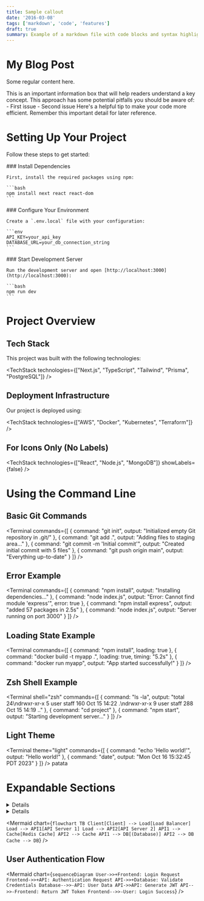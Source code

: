 ```yaml
---
title: Sample callout
date: '2016-03-08'
tags: ['markdown', 'code', 'features']
draft: true
summary: Example of a markdown file with code blocks and syntax highlighting
---
```


# My Blog Post

Some regular content here.

<Callout type="info">
This is an important information box that will help readers understand a key concept.
</Callout>

<Callout type="warning" title="Be Careful!">
This approach has some potential pitfalls you should be aware of:
- First issue
- Second issue
</Callout>

<Callout type="tip">
Here's a helpful tip to make your code more efficient.
</Callout>

<Callout type="note">
Remember this important detail for later reference.
</Callout>

# Setting Up Your Project

Follow these steps to get started:

<Steps>
  <div>
    ### Install Dependencies

    First, install the required packages using npm:

    ```bash
    npm install next react react-dom
    ```
  </div>

  <div>
    ### Configure Your Environment

    Create a `.env.local` file with your configuration:

    ```env
    API_KEY=your_api_key
    DATABASE_URL=your_db_connection_string
    ```
  </div>

  <div>
    ### Start Development Server

    Run the development server and open [http://localhost:3000](http://localhost:3000):

    ```bash
    npm run dev
    ```
  </div>
</Steps>

# Project Overview

## Tech Stack

This project was built with the following technologies:

<TechStack technologies={["Next.js", "TypeScript", "Tailwind", "Prisma", "PostgreSQL"]} />

## Deployment Infrastructure

Our project is deployed using:

<TechStack technologies={["AWS", "Docker", "Kubernetes", "Terraform"]} />

## For Icons Only (No Labels)

<TechStack technologies={["React", "Node.js", "MongoDB"]} showLabels={false} />

# Using the Command Line

## Basic Git Commands

<Terminal
  commands={[
    { command: "git init", output: "Initialized empty Git repository in .git/" },
    { command: "git add .", output: "Adding files to staging area..." },
    { command: "git commit -m 'Initial commit'", output: "Created initial commit with 5 files" },
    { command: "git push origin main", output: "Everything up-to-date" }
  ]}
/>

## Error Example

<Terminal
  commands={[
    { command: "npm install", output: "Installing dependencies..." },
    {
      command: "node index.js",
      output: "Error: Cannot find module 'express'",
      error: true
    },
    {
      command: "npm install express",
      output: "added 57 packages in 2.5s"
    },
    { command: "node index.js", output: "Server running on port 3000" }
  ]}
/>

## Loading State Example

<Terminal
  commands={[
    { command: "npm install", loading: true },
    { command: "docker build -t myapp .", loading: true, timing: "5.2s" },
    { command: "docker run myapp", output: "App started successfully!" }
  ]}
/>

## Zsh Shell Example

<Terminal
  shell="zsh"
  commands={[
    { command: "ls -la", output: "total 24\ndrwxr-xr-x  5 user  staff  160 Oct 15 14:22 .\ndrwxr-xr-x  9 user  staff  288 Oct 15 14:19 .." },
    { command: "cd project" },
    { command: "npm start", output: "Starting development server..." }
  ]}
/>

## Light Theme

<Terminal
  theme="light"
  commands={[
    { command: "echo 'Hello world!'", output: "Hello world!" },
    { command: "date", output: "Mon Oct 16 15:32:45 PDT 2023" }
  ]}
/>
patata

# Expandable Sections

<Details summary="Click to learn more about Next.js">
  **Next.js** is a React framework for production that makes building performant web applications simple and developer-friendly.

  It includes features like:

- Server-side rendering
- Static site generation
- API routes
- File-based routing

</Details>

<Details summary="View the installation instructions" defaultOpen={true}>
  ## Installation Steps

  1. Create a new Next.js app:

```bash
  npx create-next-app@latest my-app
```

</Details>

<Mermaid
  chart={`
flowchart TB
    Client[Client] --> Load[Load Balancer]
    Load --> API1[API Server 1]
    Load --> API2[API Server 2]
    API1 --> Cache[Redis Cache]
    API2 --> Cache
    API1 --> DB[(Database)]
    API2 --> DB
    Cache --> DB
  `}
/>

## User Authentication Flow

<Mermaid
  chart={`
sequenceDiagram
    User->>+Frontend: Login Request
    Frontend->>+API: Authentication Request
    API->>+Database: Validate Credentials
    Database-->>-API: User Data
    API->>API: Generate JWT
    API-->>-Frontend: Return JWT Token
    Frontend-->>-User: Login Success
  `}
/>
